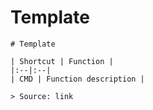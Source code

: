 # Template
```
# Template

| Shortcut | Function |
|:--|:--|
| CMD | Function description |

> Source: link

```